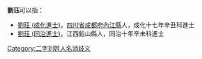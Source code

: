 '''劉珏'''可以指：
* [[劉珏_(成化進士)|劉珏 (成化進士)]]，[[四川省|四川省]][[成都府|成都府]][[內江縣|內江縣]]人，成化十七年辛丑科進士
* [[劉珏_(同治進士)|劉珏 (同治進士)]]，江西鉛山縣人，同治十年辛未科進士
{{disambig}}

[[Category:二字刘姓人名消歧义|Category:二字刘姓人名消歧义]]